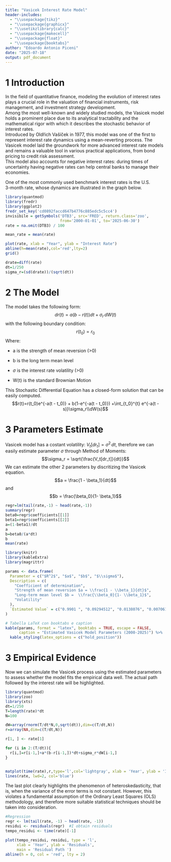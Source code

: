 ---
title: "Vasicek Interest Rate Model"
header-includes:
  - "\\usepackage{tikz}"
  - "\\usepackage{graphicx}"
  - "\\usetikzlibrary{calc}"
  - "\\usepackage{makecell}"
  - "\\usepackage{float}"
  - "\\usepackage{booktabs}"
author: "Edoardo Antonio Piceni"
date: "2025-07-18"
output: pdf_document
---

# 1 Introduction

In the field of quantitative finance, modeling the evolution of interest rates plays a crucial role in the valuation of financial instruments, risk management, and investment strategy development.  
Among the most well-known and widely studied models, the Vasicek model holds a prominent place due to its analytical tractability and the mathematical rigor with which it describes the stochastic behavior of interest rates.  
Introduced by Oldřich Vašíček in 1977, this model was one of the first to represent interest rate dynamics using a mean-reverting process. 
The Vasicek model laid the groundwork for more advanced interest rate models and remains a valuable tool in various practical applications, from bond pricing to credit risk assessment.  
This model also accounts for negative interest rates: during times of uncertainty having negative rates can help central banks to manage their economies.

One of the most commonly used benchmark interest rates is the U.S.  
3-month rate, whose dynamics are illustrated in the graph below.

```{r grafico_dtb3, echo=FALSE, message=FALSE, warning=FALSE, fig.width=6, fig.height=3.5, fig.align='center', fig.pos='H'}
library(quantmod)
library(fredr)
library(ggplot2)
fredr_set_key('cd0892faccd647b4776c885edc5c5cc4')
invisibile = getSymbols('DTB3', src='FRED', return.class='zoo', 
                        from='2000-01-01', to='2025-06-30')
rate = na.omit(DTB3) / 100

mean_rate = mean(rate)

plot(rate, xlab = "Year", ylab = "Interest Rate")
abline(h=mean(rate),col='red',lty=2)
grid()

drate=diff(rate)
dt=1/250
sigma_r=(sd(drate))/(sqrt(dt))
```


# 2 The Model

The model takes the following form:
$$dr(t)=a(b-r(t))dt+\sigma_r\, dW(t)$$ with the following boundary
condition: $$r(t_0)=r_0$$ Where:

-   a is the strength of mean reversion (\>0)

-   b is the long term mean level

-   $\sigma$ is the interest rate volatility (\>0)

-   W(t) is the standard Brownian Motion


This Stochastic Differential Equation has a closed-form solution that can be easily computed.
$$r(t)=r(t_0)e^{-a(t - t_0)} + b(1-e^{-a(t - t_0)}) +\int_{t_0}^{t} e^{-a(t - s)}\sigma_r\\dW(s)$$

# 3 Parameters Estimate

Vasicek model has a costant volatility: $V_t[dr_t] = \sigma^2\,dt$, therefore we can easily estimate parameter $\sigma$ through Method of Moments:
$$\sigma_r = \sqrt{\frac{V_t[dr_t]}{dt}}$$
We can estimate the other 2 parameters by discritizing the Vasicek equation.
$$a = \frac{1 - \beta_1}{dt}$$ and 
$$b =  \frac{\beta_0}{1- \beta_1}$$

```{r, echo=TRUE, results='hold', message=FALSE, warning=FALSE}
regr=lm(tail(rate,-1) ~ head(rate,-1))
summary(regr)
beta0=regr$coefficients[[1]]
beta1=regr$coefficients[[2]]
a=(1-beta1)/dt
a
b=beta0/(a*dt)
b
mean(rate)

library(knitr)
library(kableExtra)
library(magrittr) 

params <- data.frame(
  Parameter = c("$R^2$", "$a$", "$b$", "$\\sigma$"),
  Description = c(
    "Coefficient of determination",
    "Strength of mean reversion $a = \\frac{1 - \\beta_1}{dt}$",
    "Long-term mean level $b =  \\frac{\\beta_0}{1- \\beta_1}$",
    "Volatility"
  ),
  `Estimated Value` = c("0.9901 ", "0.09294512", "0.0138076", "0.007061189")
)

# Tabella LaTeX con booktabs e caption
kable(params, format = "latex", booktabs = TRUE, escape = FALSE,
      caption = "Estimated Vasicek Model Parameters (2000-2025)") %>%
  kable_styling(latex_options = c("hold_position"))
```


# 3 Empirical Evidence
Now we can simulate the Vasicek process using the estimated parameters to assess whether the model fits the empirical data well. The actual path followed by the interest rate will be highlighted.
```{r, eval=TRUE, message=FALSE, warning=FALSE}
library(quantmod)
library(zoo)
library(xts)
dt=1/250
T=length(rate)*dt
N=100

dW=array(rnorm(T/dt*N,0,sqrt(dt)),dim=c(T/dt,N))
r=array(NA,dim=c(T/dt,N))

r[1, ] <- rate[1]

for (i in 2:(T/dt)){
  r[i,]=r[i-1,]+a*(b-r[i-1,])*dt+sigma_r*dW[i-1,]
}


matplot(time(rate),r,type='l',col='lightgray', xlab = 'Year', ylab = 'Interest Rate') 
lines(rate, lwd=2, col='blue')
```

The last plot clearly highlights the phenomenon of heteroskedasticity, that is, when the variance of the error terms is not constant. 
However, this violates a fundamental assumption of the Ordinary Least Squares (OLS) methodology, and therefore more suitable statistical techniques should be taken into consideration.
```{r regressione_residuals, echo=FALSE, results='hide', message=FALSE, warning=FALSE, fig.width=6, fig.height=4, fig.align='center', fig.pos='H'}

#Regression
regr <- lm(tail(rate, -1) ~ head(rate, -1))
residui <- residuals(regr)  #I obtain residuals
tempo_residui <- time(rate)[-1]  

plot(tempo_residui, residui, type = 'l',
     xlab = 'Year', ylab = 'Residuals',
     main = 'Residual Path ')
abline(h = 0, col = 'red', lty = 2)
```
